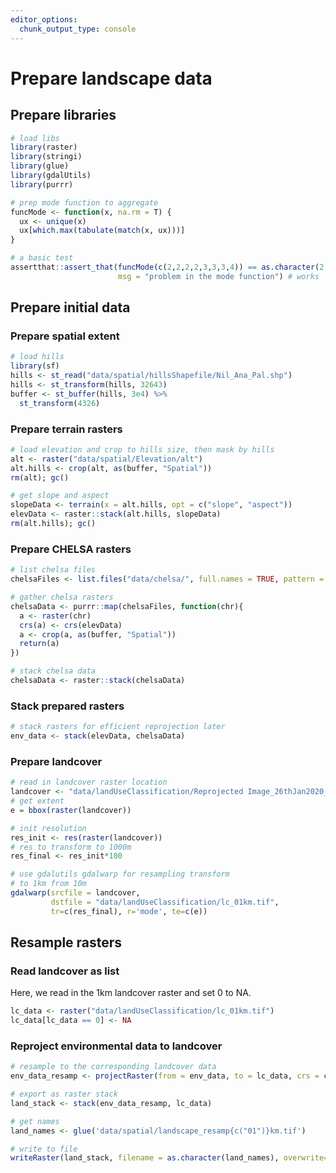 ```yaml
---
editor_options: 
  chunk_output_type: console
---
```


# Prepare landscape data

## Prepare libraries

```r

# load libs
library(raster)
library(stringi)
library(glue)
library(gdalUtils)
library(purrr)

# prep mode function to aggregate
funcMode <- function(x, na.rm = T) {
  ux <- unique(x)
  ux[which.max(tabulate(match(x, ux)))]
}

# a basic test
assertthat::assert_that(funcMode(c(2,2,2,2,3,3,3,4)) == as.character(2), 
                        msg = "problem in the mode function") # works
```

## Prepare initial data

### Prepare spatial extent

```r
# load hills
library(sf)
hills <- st_read("data/spatial/hillsShapefile/Nil_Ana_Pal.shp")
hills <- st_transform(hills, 32643)
buffer <- st_buffer(hills, 3e4) %>% 
  st_transform(4326)
```


### Prepare terrain rasters

```r
# load elevation and crop to hills size, then mask by hills
alt <- raster("data/spatial/Elevation/alt")
alt.hills <- crop(alt, as(buffer, "Spatial"))
rm(alt); gc()

# get slope and aspect
slopeData <- terrain(x = alt.hills, opt = c("slope", "aspect"))
elevData <- raster::stack(alt.hills, slopeData)
rm(alt.hills); gc()
```

### Prepare CHELSA rasters

```r
# list chelsa files
chelsaFiles <- list.files("data/chelsa/", full.names = TRUE, pattern = "*.tif")

# gather chelsa rasters
chelsaData <- purrr::map(chelsaFiles, function(chr){
  a <- raster(chr)
  crs(a) <- crs(elevData)
  a <- crop(a, as(buffer, "Spatial"))
  return(a)
})

# stack chelsa data
chelsaData <- raster::stack(chelsaData)
```

### Stack prepared rasters

```r
# stack rasters for efficient reprojection later
env_data <- stack(elevData, chelsaData)
```

### Prepare landcover

```r
# read in landcover raster location
landcover <- "data/landUseClassification/Reprojected Image_26thJan2020_UTM_Ghats.tif"
# get extent
e = bbox(raster(landcover))

# init resolution
res_init <- res(raster(landcover))
# res to transform to 1000m
res_final <- res_init*100

# use gdalutils gdalwarp for resampling transform
# to 1km from 10m
gdalwarp(srcfile = landcover, 
         dstfile = "data/landUseClassification/lc_01km.tif", 
         tr=c(res_final), r='mode', te=c(e))
```

## Resample rasters

### Read landcover as list

Here, we read in the 1km landcover raster and set 0 to NA.

```r
lc_data <- raster("data/landUseClassification/lc_01km.tif")
lc_data[lc_data == 0] <- NA
```

### Reproject environmental data to landcover

```r

# resample to the corresponding landcover data
env_data_resamp <- projectRaster(from = env_data, to = lc_data, crs = crs(lc_data), res = res(lc_data))

# export as raster stack
land_stack <- stack(env_data_resamp, lc_data)

# get names
land_names <- glue('data/spatial/landscape_resamp{c("01")}km.tif')

# write to file
writeRaster(land_stack, filename = as.character(land_names), overwrite=TRUE)
```

